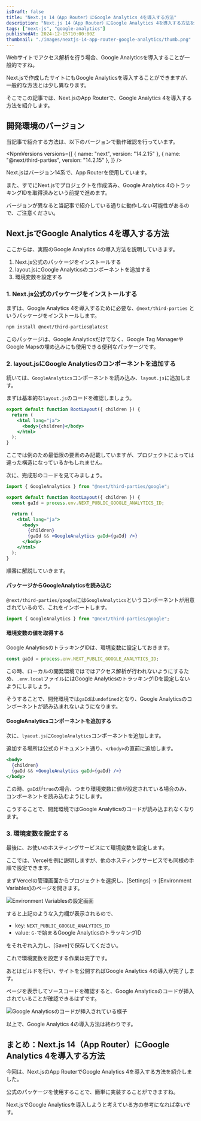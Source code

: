 ```yaml
---
isDraft: false
title: "Next.js 14（App Router）にGoogle Analytics 4を導入する方法"
description: "Next.js 14（App Router）にGoogle Analytics 4を導入する方法を解説します。公式ライブラリの@next/third-partiesを使用し、実際のコード例も合わせて紹介します。"
tags: ["next-js", "google-analytics"]
publishedAt: 2024-12-15T10:00:00Z
thumbnail: "./images/nextjs-14-app-router-google-analytics/thumb.png"
---
```



Webサイトでアクセス解析を行う場合、<OuterLink href="https://marketingplatform.google.com/about/analytics/">Google Analytics</OuterLink>を導入することが一般的ですね。

Next.jsで作成したサイトにもGoogle Analyticsを導入することができますが、一般的な方法とは少し異なります。

そこでこの記事では、Next.jsのApp Routerで、Google Analytics 4を導入する方法を紹介します。

<ArticleToc />

<AdUnit />

## 開発環境のバージョン

当記事で紹介する方法は、以下のバージョンで動作確認を行っています。

<NpmVersions
  versions={[
    { name: "next", version: "14.2.15" },
    { name: "@next/third-parties", version: "14.2.15" },
  ]}
/>

Next.jsはバージョン14系で、App Routerを使用しています。

また、すでにNext.jsでプロジェクトを作成済み、Google Analytics 4のトラッキングIDを取得済みという前提で進めます。

<InfoBox type="success">
  バージョンが異なると当記事で紹介している通りに動作しない可能性があるので、ご注意ください。
</InfoBox>

## Next.jsでGoogle Analytics 4を導入する方法

ここからは、実際のGoogle Analytics 4の導入方法を説明していきます。

1. Next.js公式のパッケージをインストールする
2. layout.jsにGoogle Analyticsのコンポーネントを追加する
3. 環境変数を設定する

### 1. Next.js公式のパッケージをインストールする

まずは、Google Analytics 4を導入するために必要な、`@next/third-parties` というパッケージをインストールします。

<CodeHead lang="sh" />

```sh
npm install @next/third-parties@latest
```

このパッケージは、Google Analyticsだけでなく、Google Tag ManagerやGoogle Mapsの埋め込みにも使用できる便利なパッケージです。

### 2. layout.jsにGoogle Analyticsのコンポーネントを追加する

続いては、`GoogleAnalytics`コンポーネントを読み込み、`layout.js`に追加します。

まずは基本的な`layout.js`のコードを確認しましょう。

<CodeHead lang="jsx" name="layout.js" />

```jsx showLineNumbers
export default function RootLayout({ children }) {
  return (
    <html lang="ja">
      <body>{children}</body>
    </html>
  );
}
```

ここでは例のため最低限の要素のみ記載していますが、プロジェクトによっては違った構造になっているかもしれません。

次に、完成形のコードを見てみましょう。

<CodeHead lang="jsx" name="layout.js" />

```jsx showLineNumbers {1, 4, 10}
import { GoogleAnalytics } from "@next/third-parties/google";

export default function RootLayout({ children }) {
  const gaId = process.env.NEXT_PUBLIC_GOOGLE_ANALYTICS_ID;

  return (
    <html lang="ja">
      <body>
        {children}
        {gaId && <GoogleAnalytics gaId={gaId} />}
      </body>
    </html>
  );
}
```

順番に解説していきます。

#### パッケージからGoogleAnalyticsを読み込む

`@next/third-parties/google`には`GoogleAnalytics`というコンポーネントが用意されているので、これをインポートします。

<CodeHead lang="jsx" name="layout.js" />

```jsx showLineNumbers
import { GoogleAnalytics } from "@next/third-parties/google";
```

#### 環境変数の値を取得する

Google AnalyticsのトラッキングIDは、環境変数に設定しておきます。

<CodeHead lang="jsx" name="layout.js" />

```jsx showLineNumbers
const gaId = process.env.NEXT_PUBLIC_GOOGLE_ANALYTICS_ID;
```

この時、ローカルの開発環境ではではアクセス解析が行われないようにするため、`.env.local`ファイルにはGoogle AnalyticsのトラッキングIDを設定しないようにしましょう。

そうすることで、開発環境では`gaId`は`undefined`となり、Google Analyticsのコンポーネントが読み込まれないようになります。

#### GoogleAnalyticsコンポーネントを追加する

次に、`lyaout.js`に`GoogleAnalytics`コンポーネントを追加します。

追加する場所は公式のドキュメント通り、`</body>`の直前に追加します。

<CodeHead lang="jsx" name="layout.js" />

```jsx showLineNumbers {3}
<body>
  {children}
  {gaId && <GoogleAnalytics gaId={gaId} />}
</body>
```

この時、`gaId`が`true`の場合、つまり環境変数に値が設定されている場合のみ、コンポーネントを読み込むようにします。

こうすることで、開発環境ではGoogle Analyticsのコードが読み込まれなくなります。

### 3. 環境変数を設定する

最後に、お使いのホスティングサービスにて環境変数を設定します。

ここでは、<OuterLink href="https://vercel.com/">Vercel</OuterLink>を例に説明しますが、他のホスティングサービスでも同様の手順で設定できます。

<Spacer />

まずVercelの管理画面からプロジェクトを選択し、[Settings] → [Environment Variables]のページを開きます。

<Img src={imgEV} alt="Environment Variablesの設定画面" type="border" />

すると上記のような入力欄が表示されるので、

- key: `NEXT_PUBLIC_GOOGLE_ANALYTICS_ID`
- value: `G-`で始まるGoogle AnalyticsのトラッキングID

をそれぞれ入力し、[Save]で保存してください。

これで環境変数を設定する作業は完了です。

<Spacer />

あとはビルドを行い、サイトを公開すればGoogle Analytics 4の導入が完了します。

ページを表示してソースコードを確認すると、Google Analyticsのコードが挿入されていることが確認できるはずです。

<Img src={imgGtagInserted} alt="Google Analyticsのコードが挿入されている様子" type="border" />

以上で、Google Analytics 4の導入方法は終わりです。

<AdUnit />

## まとめ：Next.js 14（App Router）にGoogle Analytics 4を導入する方法

今回は、Next.jsのApp RouterでGoogle Analytics 4を導入する方法を紹介しました。

公式のパッケージを使用することで、簡単に実装することができますね。

Next.jsでGoogle Analyticsを導入しようと考えている方の参考になれば幸いです。
